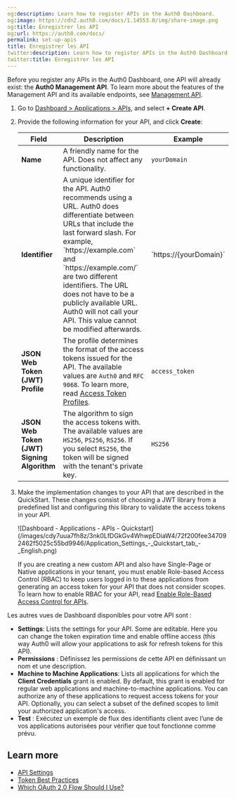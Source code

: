 ```yaml
---
og:description: Learn how to register APIs in the Auth0 Dashboard.
og:image: https://cdn2.auth0.com/docs/1.14553.0/img/share-image.png
og:title: Enregistrer les API
og:url: https://auth0.com/docs/
permalink: set-up-apis
title: Enregistrer les API
twitter:description: Learn how to register APIs in the Auth0 Dashboard.
twitter:title: Enregistrer les API
---
```


<Callout icon="file-lines" color="#0EA5E9" iconType="regular">

Before you register any APIs in the Auth0 Dashboard, one API will already exist: the **Auth0 Management API**. To learn more about the features of the Management API and its available endpoints, see [Management API](https://auth0.com/docs/api/management/v2).

</Callout>

1. Go to [Dashboard > Applications > APIs](https://manage.auth0.com/#/apis), and select **+ Create API**.
2. Provide the following information for your API, and click **Create**:

   <table class="table"><thead>
   <tr>
   <th><strong>Field</strong></th>
   <th><strong>Description</strong></th>
   <th><strong>Example</strong></th>
   </tr>
   </thead>
   <tbody>
   <tr>
   <td><strong>Name</strong></td>
   <td>A friendly name for the API. Does not affect any functionality.</td>
   <td><code>yourDomain</code></td>
   </tr>
   <tr>
   <td><strong>Identifier</strong></td>
   <td>A unique identifier for the API. Auth0 recommends using a URL. Auth0 does differentiate between URLs that include the last forward slash. For example, `https://example.com` and `https://example.com/` are two different identifiers. The URL does not have to be a publicly available URL. Auth0 will not call your API. This value cannot be modified afterwards.</td>
   <td>`https://{yourDomain}`</td>
   </tr>
   <tr>
   <td><strong>JSON Web Token (JWT) Profile</strong></td>
   <td>The profile determines the format of the access tokens issued for the API. The available values are <code>Auth0</code> and <code>RFC 9068</code>. To learn more, read <a href="/docs/secure/tokens/access-tokens/access-token-profiles">Access Token Profiles</a>.</td>
   <td><code>access_token</code></td>
   </tr>
   <tr>
   <td><strong>JSON Web Token (JWT) Signing Algorithm</strong></td>
   <td>The algorithm to sign the access tokens with. The available values are <code>HS256</code>, <code>PS256</code>, <code>RS256</code>. If you select <code>RS256</code>, the token will be signed with the tenant's private key.</td>
   <td><code>HS256</code></td>
   </tr>
   </tbody>
   </table>
3. Make the implementation changes to your API that are described in the QuickStart. These changes consist of choosing a JWT library from a predefined list and configuring this library to validate the access tokens in your API.

   <Frame>![Dashboard - Applications - APIs - Quickstart](/images/cdy7uua7fh8z/3nk0LfDGkGv4WhwpEDiaW4/72f200fee347092462f5025c55bd9946/Application_Settings_-_Quickstart_tab_-_English.png)</Frame>

   <Warning>

   If you are creating a new custom API and also have Single-Page or Native applications in your tenant, you must enable Role-based Access Control (RBAC) to keep users logged in to these applications from generating an access token for your API that does not consider scopes. To learn how to enable RBAC for your API, read [Enable Role-Based Access Control for APIs](/docs/get-started/apis/enable-role-based-access-control-for-apis).

   </Warning>

Les autres vues de Dashboard disponibles pour votre API sont :

* **Settings**: Lists the settings for your API. Some are editable. Here you can change the token expiration time and enable offline access (this way Auth0 will allow your applications to ask for <Tooltip tip="Refresh Token: Token used to obtain a renewed Access Token without forcing users to log in again." cta="View Glossary" href="/docs/glossary?term=refresh+tokens">refresh tokens</Tooltip> for this API).
* **Permissions** : Définissez les permissions de cette API en définissant un nom et une description.
* **Machine to Machine Applications**: Lists all applications for which the **Client Credentials** grant is enabled. By default, this grant is enabled for regular web applications and machine-to-machine applications. You can authorize any of these applications to request <Tooltip tip="Access Token: Authorization credential, in the form of an opaque string or JWT, used to access an API." cta="View Glossary" href="/docs/glossary?term=access+tokens">access tokens</Tooltip> for your API. Optionally, you can select a subset of the defined scopes to limit your authorized application's access.
* **Test** : Exécutez un exemple de flux des identifiants client avec l’une de vos applications autorisées pour vérifier que tout fonctionne comme prévu.

## Learn more

* [API Settings](/docs/get-started/apis/api-settings)
* [Token Best Practices](/docs/secure/tokens/token-best-practices)
* [Which OAuth 2.0 Flow Should I Use?](/docs/get-started/authentication-and-authorization-flow/which-oauth-2-0-flow-should-i-use)